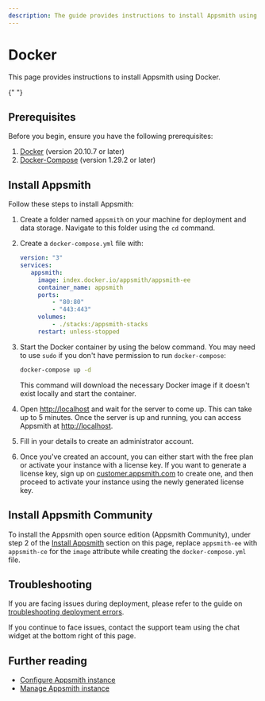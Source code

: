 ```yaml
---
description: The guide provides instructions to install Appsmith using Docker.
---
```


# Docker

This page provides instructions to install Appsmith using Docker.

<VideoEmbed
  host="youtube"
  videoId="Tde7GqE6FQQ"
  title="How to install Appsmith using Docker"
  caption="How to install Appsmith using Docker Compose"
/>{" "}

## Prerequisites

Before you begin, ensure you have the following prerequisites:

1. [Docker](https://docs.docker.com/get-docker/) (version 20.10.7 or later)
2. [Docker-Compose](https://docs.docker.com/compose/install/) (version 1.29.2 or later)

## Install Appsmith

Follow these steps to install Appsmith:

1. Create a folder named `appsmith` on your machine for deployment and data storage. Navigate to this folder using the `cd` command.

2. Create a `docker-compose.yml` file with:

   ```yaml
   version: "3"
   services:
      appsmith:
        image: index.docker.io/appsmith/appsmith-ee
        container_name: appsmith
        ports:
            - "80:80"
            - "443:443"
        volumes:
            - ./stacks:/appsmith-stacks
        restart: unless-stopped
   ```

3. Start the Docker container by using the below command. You may need to use `sudo` if you don't have permission to run `docker-compose`:

   ```bash
   docker-compose up -d
   ```

   This command will download the necessary Docker image if it doesn't exist locally and start the container.

4. Open [http://localhost](http://localhost) and wait for the server to come up. This can take up to 5 minutes. Once the server is up and running, you can access Appsmith at [http://localhost](http://localhost).

5. Fill in your details to create an administrator account.

6. Once you've created an account, you can either start with the free plan or activate your instance with a license key. If you want to generate a license key, sign up on [customer.appsmith.com](https://customer.appsmith.com) to create one, and then proceed to activate your instance using the newly generated license key.

## Install Appsmith Community

To install the Appsmith open source edition (Appsmith Community), under step 2 of the [Install Appsmith](#install-appsmith) section on this page, replace `appsmith-ee` with `appsmith-ce` for the `image` attribute while creating the `docker-compose.yml` file.

## Troubleshooting

If you are facing issues during deployment, please refer to the guide on [troubleshooting deployment errors](/help-and-support/troubleshooting-guide/deployment-errors).

If you continue to face issues, contact the support team using the chat widget at the bottom right of this page.

## Further reading

- [Configure Appsmith instance](/getting-started/setup/instance-configuration#configure-docker-installations)
- [Manage Appsmith instance](/getting-started/setup/instance-management/)
